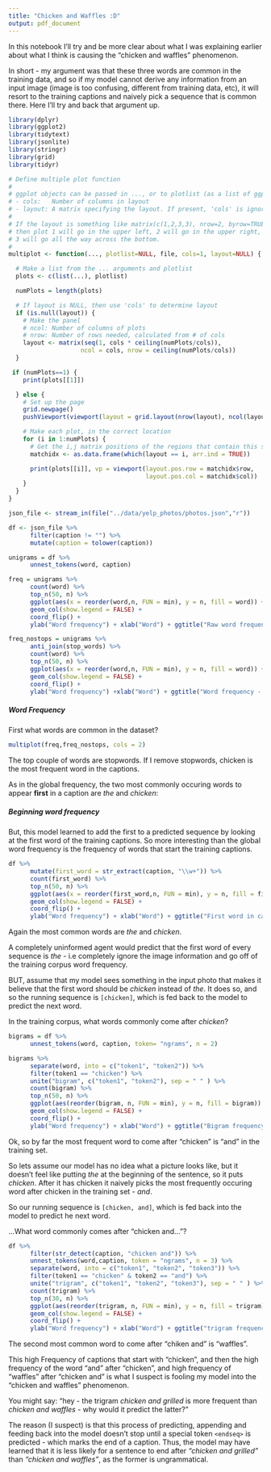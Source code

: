 ```yaml
---
title: "Chicken and Waffles :D"
output: pdf_document
---
```


In this notebook I'll try and be more clear about what I was explaining earlier about what I think is causing the "chicken and waffles" phenomenon. 

In short - my argument was that these three words are common in the training data, and so if my model cannot derive any information from an input image (image is too confusing, different from training data, etc), it will resort to the training captions and naively pick a sequence that is common there. Here I'll try and back that argument up.

\newpage

```R
library(dplyr)
library(ggplot2)
library(tidytext)
library(jsonlite)
library(stringr)
library(grid)
library(tidyr)
```
```R
# Define multiple plot function
#
# ggplot objects can be passed in ..., or to plotlist (as a list of ggplot objects)
# - cols:   Number of columns in layout
# - layout: A matrix specifying the layout. If present, 'cols' is ignored.
#
# If the layout is something like matrix(c(1,2,3,3), nrow=2, byrow=TRUE),
# then plot 1 will go in the upper left, 2 will go in the upper right, and
# 3 will go all the way across the bottom.
#
multiplot <- function(..., plotlist=NULL, file, cols=1, layout=NULL) {

  # Make a list from the ... arguments and plotlist
  plots <- c(list(...), plotlist)

  numPlots = length(plots)

  # If layout is NULL, then use 'cols' to determine layout
  if (is.null(layout)) {
    # Make the panel
    # ncol: Number of columns of plots
    # nrow: Number of rows needed, calculated from # of cols
    layout <- matrix(seq(1, cols * ceiling(numPlots/cols)),
                    ncol = cols, nrow = ceiling(numPlots/cols))
  }

 if (numPlots==1) {
    print(plots[[1]])

  } else {
    # Set up the page
    grid.newpage()
    pushViewport(viewport(layout = grid.layout(nrow(layout), ncol(layout))))

    # Make each plot, in the correct location
    for (i in 1:numPlots) {
      # Get the i,j matrix positions of the regions that contain this subplot
      matchidx <- as.data.frame(which(layout == i, arr.ind = TRUE))

      print(plots[[i]], vp = viewport(layout.pos.row = matchidx$row,
                                      layout.pos.col = matchidx$col))
    }
  }
}
```
```R
json_file <- stream_in(file("../data/yelp_photos/photos.json","r"))
```



```R
df <- json_file %>%
      filter(caption != "") %>%
      mutate(caption = tolower(caption))
```


```R
unigrams = df %>%
      unnest_tokens(word, caption)
```

```R
freq = unigrams %>%
      count(word) %>%
      top_n(50, n) %>%
      ggplot(aes(x = reorder(word,n, FUN = min), y = n, fill = word)) + 
      geom_col(show.legend = FALSE) + 
      coord_flip() + 
      ylab("Word frequency") + xlab("Word") + ggtitle("Raw word frequency")
```


```R
freq_nostops = unigrams %>% 
      anti_join(stop_words) %>%
      count(word) %>%
      top_n(50, n) %>%
      ggplot(aes(x = reorder(word,n, FUN = min), y = n, fill = word)) + 
      geom_col(show.legend = FALSE) + 
      coord_flip() + 
      ylab("Word frequency") +xlab("Word") + ggtitle("Word frequency - no stopwords")
```




\newpage


##### Word Frequency

First what words are common in the dataset? 

```R
multiplot(freq,freq_nostops, cols = 2)
```

The top couple of words are stopwords. If I remove stopwords,  chicken is the most frequent word in the captions.

As in the global frequency, the two most commonly occuring words to appear **first** in a caption are _the_ and _chicken_:

##### Beginning word frequency

But, this model learned to add the first to a predicted sequence by looking at the first word of the training captions. So more interesting than the global word frequency is the frequency of words that start the training captions. 

```R
df %>%
      mutate(first_word = str_extract(caption, "\\w+")) %>%
      count(first_word) %>%
      top_n(50, n) %>%
      ggplot(aes(x = reorder(first_word,n, FUN = min), y = n, fill = first_word)) + 
      geom_col(show.legend = FALSE) + 
      coord_flip() + 
      ylab("Word frequency") + xlab("Word") + ggtitle("First word in caption frequency")
```

Again the most common words are _the_ and _chicken_.

A completely uninformed agent would predict that the first word of every sequence is _the_ - i.e completely ignore the image information and go off of the training corpus word frequency. 

BUT, assume that my model sees something in the input photo that makes it believe that the first word should be _chicken_ instead of _the_. It does so, and so the running sequence is `[chicken]`, which is fed back to the model to predict the next word. 

In the training corpus, what words commonly come after _chicken_?

```R
bigrams = df %>%
      unnest_tokens(word, caption, token= "ngrams", n = 2)
```
```R
bigrams %>%
      separate(word, into = c("token1", "token2")) %>%
      filter(token1 == "chicken") %>%
      unite("bigram", c("token1", "token2"), sep = " " ) %>%
      count(bigram) %>%
      top_n(50, n) %>%
      ggplot(aes(reorder(bigram, n, FUN = min), y = n, fill = bigram)) + 
      geom_col(show.legend = FALSE) + 
      coord_flip() + 
      ylab("Word frequency") + xlab("Word") + ggtitle("Bigram frequency - first word = 'chicken'")
```

Ok, so by far the most frequent word to come after "chicken" is "and" in the training set.

So lets assume our model has no idea what a picture looks like, but it doesn't feel like putting _the_ at the beginning of the sentence, so it puts _chicken_. After it has chicken it naively picks the most frequently occuring word after chicken in the training set - _and_.

So our running sequence is `[chicken, and]`, which is fed back into the model to predict he next word.

...What word commonly comes after "chicken and..."? 

```R
df %>%
      filter(str_detect(caption, "chicken and")) %>%
      unnest_tokens(word,caption, token = "ngrams", n = 3) %>%
      separate(word, into = c("token1", "token2", "token3")) %>%
      filter(token1 == "chicken" & token2 == "and") %>%
      unite("trigram", c("token1", "token2", "token3"), sep = " " ) %>%
      count(trigram) %>%
      top_n(30, n) %>%
      ggplot(aes(reorder(trigram, n, FUN = min), y = n, fill = trigram)) + 
      geom_col(show.legend = FALSE) + 
      coord_flip() + 
      ylab("Word frequency") + xlab("Word") + ggtitle("trigram frequency - first words = 'chicken and'")
```

The second most common word to come after "chiken and" is "waffles".

This high Frequency of captions that start with "chicken", and then the high frequency of the word "and" after "chicken", and high frequency of "waffles" after "chicken and" is what I suspect is fooling my model into the "chicken and waffles" phenomenon.

You might say: "hey - the trigram _chicken and grilled_ is more frequent than _chicken and waffles_ - why would it predict the latter?" 

The reason (I suspect) is that this process of predicting, appending and feeding back into the model doesn't stop until a special token `<endseq>` is predicted - which marks the end of a caption. Thus, the model may have learned that it is less likely for a sentence to end after _"chicken and grilled"_ than _"chicken and waffles"_, as the former is ungrammatical. 